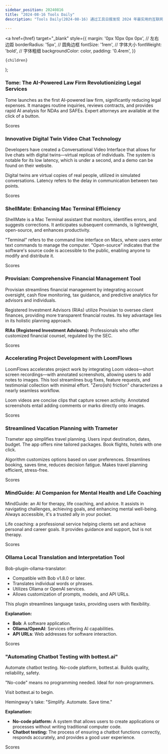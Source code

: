 ```yaml
---
sidebar_position: 20240816
title: "2024-08-16 Tools Daily"
description: "Tools Daily(2024-08-16) 通过工具日报发现 2024 年最实用的互联网软件、AI工具和产品！"

---
```



  <a
    href={href}
    target="_blank"
    style={{
      margin: '0px 10px 0px 0px', // 左右边距
      borderRadius: '5px', // 圆角边框
      fontSize: '1rem', // 字体大小
      fontWeight: 'bold', // 字体粗细
      backgroundColor: color,
      padding: '0.4rem',
    }}
  >
    {children}
  </a>
);

### Tome: The AI-Powered Law Firm Revolutionizing Legal Services

Tome launches as the first AI-powered law firm, significantly reducing legal expenses. It manages routine inquiries, reviews contracts, and provides rapid AI analysis for NDAs and SAFEs. Expert attorneys are available at the click of a button.

<Link href="/news/2024/08/16/Tome-The-AIPowered-Law-Firm-Revolutionizing-Legal-Services" color="#B0C4DE">Scores</Link>

### Innovative Digital Twin Video Chat Technology

Developers have created a Conversational Video Interface that allows for live chats with digital twins—virtual replicas of individuals. The system is notable for its low latency, which is under a second, and a demo can be found on their website.

Digital twins are virtual copies of real people, utilized in simulated conversations. Latency refers to the delay in communication between two points.

<Link href="/news/2024/08/16/Innovative-Digital-Twin-Video-Chat-Technology" color="#B0C4DE">Scores</Link>

### ShellMate: Enhancing Mac Terminal Efficiency

ShellMate is a Mac Terminal assistant that monitors, identifies errors, and suggests corrections. It anticipates subsequent commands, is lightweight, open-source, and enhances productivity.

"Terminal" refers to the command line interface on Macs, where users enter text commands to manage the computer. "Open-source" indicates that the software's source code is accessible to the public, enabling anyone to modify and distribute it.

<Link href="/news/2024/08/16/ShellMate-Enhancing-Mac-Terminal-Efficiency" color="#B0C4DE">Scores</Link>

### Provisian: Comprehensive Financial Management Tool

Provisian streamlines financial management by integrating account oversight, cash flow monitoring, tax guidance, and predictive analytics for advisors and individuals.

Registered Investment Advisors (RIAs) utilize Provisian to oversee client finances, providing more transparent financial routes. Its key advantage lies in its holistic planning approach.

**RIAs (Registered Investment Advisors):** Professionals who offer customized financial counsel, regulated by the SEC.

<Link href="/news/2024/08/16/Provisian-Comprehensive-Financial-Management-Tool" color="#B0C4DE">Scores</Link>

### Accelerating Project Development with LoomFlows

LoomFlows accelerates project work by integrating Loom videos—short screen recordings—with annotated screenshots, allowing users to add notes to images. This tool streamlines bug fixes, feature requests, and testimonial collection with minimal effort. "Zero(ish) friction" characterizes a nearly seamless workflow.

Loom videos are concise clips that capture screen activity. Annotated screenshots entail adding comments or marks directly onto images.

<Link href="/news/2024/08/16/Accelerating-Project-Development-with-LoomFlows" color="#B0C4DE">Scores</Link>

### Streamlined Vacation Planning with Trameter

Trameter app simplifies travel planning. Users input destination, dates, budget. The app offers nine tailored packages. Book flights, hotels with one click.

Algorithm customizes options based on user preferences. Streamlines booking, saves time, reduces decision fatigue. Makes travel planning efficient, stress-free.

<Link href="/news/2024/08/16/Streamlined-Vacation-Planning-with-Trameter" color="#B0C4DE">Scores</Link>

### MindGuide: AI Companion for Mental Health and Life Coaching

MindGuide: an AI for therapy, life coaching, and advice. It assists in navigating challenges, achieving goals, and enhancing mental well-being. Always accessible, it's a trusted ally in your pocket.

Life coaching: a professional service helping clients set and achieve personal and career goals. It provides guidance and support, but is not therapy.

<Link href="/news/2024/08/16/MindGuide-AI-Companion-for-Mental-Health-and-Life-Coaching" color="#B0C4DE">Scores</Link>

### Ollama Local Translation and Interpretation Tool

Bob-plugin-ollama-translator:
- Compatible with Bob v1.8.0 or later.
- Translates individual words or phrases.
- Utilizes Ollama or OpenAI services.
- Allows customization of prompts, models, and API URLs.

This plugin streamlines language tasks, providing users with flexibility.

**Explanation:**
- **Bob**: A software application.
- **Ollama/OpenAI**: Services offering AI capabilities.
- **API URLs**: Web addresses for software interaction.

<Link href="/news/2024/08/16/Ollama-Local-Translation-and-Interpretation-Tool" color="#B0C4DE">Scores</Link>

### "Automating Chatbot Testing with bottest.ai"

Automate chatbot testing. No-code platform, bottest.ai.
Builds quality, reliability, safety.

"No-code" means no programming needed.
Ideal for non-programmers.

Visit bottest.ai to begin.

Hemingway's take: "Simplify. Automate. Save time."

**Explanation:**
- **No-code platform:** A system that allows users to create applications or processes without writing traditional computer code.
- **Chatbot testing:** The process of ensuring a chatbot functions correctly, responds accurately, and provides a good user experience.

<Link href="/news/2024/08/16/Automating-Chatbot-Testing-with-bottestai" color="#B0C4DE">Scores</Link>


